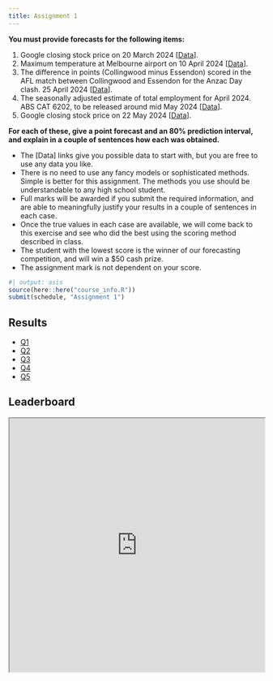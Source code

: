 ```yaml
---
title: Assignment 1
---
```


**You must provide forecasts for the following items:**

  1. Google closing stock price on 20 March 2024 [[Data](https://finance.yahoo.com/quote/GOOG/)].
  2. Maximum temperature at Melbourne airport on 10 April 2024 [[Data](http://www.bom.gov.au/climate/dwo/IDCJDW3049.latest.shtml)].
  3. The difference in points (Collingwood minus Essendon) scored in the AFL match between Collingwood and Essendon for the Anzac Day clash. 25 April 2024 [[Data](https://en.wikipedia.org/wiki/Anzac_Day_match)].
  4. The seasonally adjusted estimate of total employment for April 2024. ABS CAT 6202, to be released around mid May 2024 [[Data](https://www.abs.gov.au/statistics/labour/employment-and-unemployment/labour-force-australia/latest-release)].
  5. Google closing stock price on 22 May 2024 [[Data](https://finance.yahoo.com/quote/GOOG/)].

**For each of these, give a point forecast and an 80% prediction interval, and explain in a couple of sentences how each was obtained.**

* The [Data] links give you possible data to start with, but you are free to use any data you like.
* There is no need to use any fancy models or sophisticated methods. Simple is better for this assignment. The methods you use should be understandable to any high school student.
* Full marks will be awarded if you submit the required information, and are able to meaningfully justify your results in a couple of sentences in each case.
* Once the true values in each case are available, we will come back to this exercise and see who did the best using the scoring method described in class.
* The student with the lowest score is the winner of our forecasting competition, and will win a $50 cash prize.
* The assignment mark is not dependent on your score.

```r
#| output: asis
source(here::here("course_info.R"))
submit(schedule, "Assignment 1")
```

## Results

* [Q1](https://robjhyndman.com/etc3550/Q1.png)
* [Q2](https://robjhyndman.com/etc3550/Q2.png)
* [Q3](https://robjhyndman.com/etc3550/Q3.png)
* [Q4](https://robjhyndman.com/etc3550/Q4.png)
* [Q5](https://robjhyndman.com/etc3550/Q5.png)

## Leaderboard

<iframe src="https://docs.google.com/spreadsheets/d/e/2PACX-1vRiDdZRiT4hQK5b67XV3SZZSXm_hVHNwg1m4Jx3uUBxVREEsfhlcCgV-nNJRg-8l3IX8OuuQz5zQBnz/pubhtml?gid=185527398&amp;single=true&amp;widget=true&amp;headers=false" width = "100%" height = 500></iframe>
